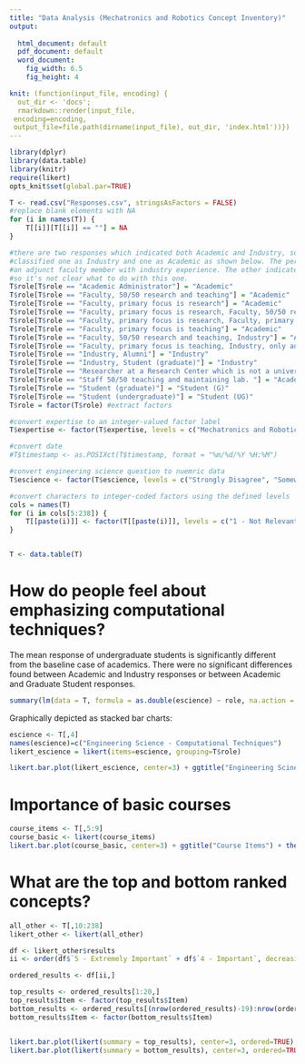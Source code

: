 ```yaml
---
title: "Data Analysis (Mechatronics and Robotics Concept Inventory)"
output:
  
  html_document: default
  pdf_document: default
  word_document: 
    fig_width: 6.5
    fig_height: 4

knit: (function(input_file, encoding) {
  out_dir <- 'docs';
  rmarkdown::render(input_file,
 encoding=encoding,
 output_file=file.path(dirname(input_file), out_dir, 'index.html'))})
---
```


```r
library(dplyr)
library(data.table)
library(knitr)
require(likert)
opts_knit$set(global.par=TRUE)
```

```r
T <- read.csv("Responses.csv", stringsAsFactors = FALSE)
#replace blank elements with NA
for (i in names(T)) {
    T[[i]][T[[i]] == ""] = NA
}
```

```r
#there are two responses which indicated both Academic and Industry, so they are
#classified one as Industry and one as Academic as shown below. The person classified as industry is
#an adjunct faculty member with industry experience. The other indicates a teaching and research position,
#so it's not clear what to do with this one.
T$role[T$role == "Academic Administrator"] = "Academic"
T$role[T$role == "Faculty, 50/50 research and teaching"] = "Academic"
T$role[T$role == "Faculty, primary focus is research"] = "Academic"
T$role[T$role == "Faculty, primary focus is research, Faculty, 50/50 research and teaching"] = "Academic"
T$role[T$role == "Faculty, primary focus is research, Faculty, primary focus is teaching, Faculty, 50/50 research and teaching"] = "Academic"
T$role[T$role == "Faculty, primary focus is teaching"] = "Academic"
T$role[T$role == "Faculty, 50/50 research and teaching, Industry"] = "Academic"
T$role[T$role == "Faculty, primary focus is teaching, Industry, only adjunct faculty"] = "Industry"
T$role[T$role == "Industry, Alumni"] = "Industry"
T$role[T$role == "Industry, Student (graduate)"] = "Industry"
T$role[T$role == "Researcher at a Research Center which is not a university (TNO)"] = "Industry"
T$role[T$role == "Staff 50/50 teaching and maintaining lab. "] = "Academic"
T$role[T$role == "Student (graduate)"] = "Student (G)"
T$role[T$role == "Student (undergraduate)"] = "Student (UG)"
T$role = factor(T$role) #extract factors
```

```r
#convert expertise to an integer-valued factor label
T$expertise <- factor(T$expertise, levels = c("Mechatronics and Robotics", "Mechatronics", "Robotics", "Neither Mechatronics nor Robotics"))

#convert date
#T$timestamp <- as.POSIXct(T$timestamp, format = "%m/%d/%Y %H:%M")

#convert engineering science question to nuemric data
T$escience <- factor(T$escience, levels = c("Strongly Disagree", "Somewhat Disagree", "Neutral", "Somewhat Agree", "Strongly Agree"))
```

```r
#convert characters to integer-coded factors using the defined levels
cols = names(T)
for (i in cols[5:238]) {
    T[[paste(i)]] <- factor(T[[paste(i)]], levels = c("1 - Not Relevant", "2 - Unimportant", "3 - Neutral", "4 - Important", "5 - Extremely Important"))
}


T <- data.table(T)
```

# How do people feel about emphasizing computational techniques?

The mean response of undergraduate students is significantly different from the baseline case of academics. There were no significant differences found between Academic and Industry responses or between Academic and Graduate Student responses.
```r
summary(lm(data = T, formula = as.double(escience) ~ role, na.action = na.omit))
```
Graphically depicted as stacked bar charts:

```r
escience <- T[,4]
names(escience)=c("Engineering Science - Computational Techniques")
likert_escience = likert(items=escience, grouping=T$role)

likert.bar.plot(likert_escience, center=3) + ggtitle("Engineering Scinece") + theme_classic() + theme(plot.margin=unit(c(0.5,0.5,0.5,0.5),"cm"))

```

# Importance of basic courses

```r
course_items <- T[,5:9]
course_basic <- likert(course_items)
likert.bar.plot(course_basic, center=3) + ggtitle("Course Items") + theme_classic() + theme(plot.margin=unit(c(0,0,0,0),"cm"))
```

# What are the top and bottom ranked concepts?

```r
all_other <- T[,10:238]
likert_other <- likert(all_other)

df <- likert_other$results
ii <- order(df$`5 - Extremely Important` + df$`4 - Important`, decreasing=TRUE)

ordered_results <- df[ii,]

top_results <- ordered_results[1:20,]
top_results$Item <- factor(top_results$Item)
bottom_results <- ordered_results[(nrow(ordered_results)-19):nrow(ordered_results),]
bottom_results$Item <- factor(bottom_results$Item)


likert.bar.plot(likert(summary = top_results), center=3, ordered=TRUE) + ggtitle("Top results") + theme_classic() 
likert.bar.plot(likert(summary = bottom_results), center=3, ordered=TRUE) + ggtitle("Bottom results") + theme_classic()
```

